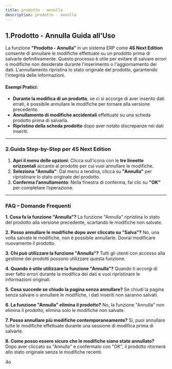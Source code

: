 ```yaml
---
title: prodotto - annulla
description: prodotto - annulla
---
```


## 1.Prodotto - Annulla Guida all'Uso

La funzione **"Prodotto - Annulla"** in un sistema ERP come **4S Next Edition** consente di annullare le modifiche effettuate su un prodotto prima di salvarle definitivamente. Questo processo è utile per evitare di salvare errori o modifiche non desiderate durante l'inserimento o l'aggiornamento dei dati. L'annullamento ripristina lo stato originale del prodotto, garantendo l'integrità delle informazioni.

#### Esempi Pratici:

* **Durante la modifica di un prodotto**, se ci si accorge di aver inserito dati errati, è possibile annullare le modifiche per tornare alla versione precedente.
* **Annullamento di modifiche accidentali** effettuate su una scheda prodotto prima di salvarla.
* **Ripristino della scheda prodotto** dopo aver notato discrepanze nei dati inseriti.

***

### 2.Guida Step-by-Step per 4S Next Edition

1. **Apri il menu delle opzioni**:
   Clicca sull'icona con le **tre lineette orizzontali** accanto al prodotto per cui vuoi annullare le modifiche.
2. **Seleziona "Annulla"**:
   Dal menu a tendina, clicca su **"Annulla"** per ripristinare lo stato originale del prodotto.
3. **Conferma l’annullamento**:
   Nella finestra di conferma, fai clic su **"OK"** per completare l’operazione.

***

### FAQ – Domande Frequenti

**1. Cosa fa la funzione "Annulla"?**
La funzione "Annulla" ripristina lo stato del prodotto alla versione precedente, scartando le modifiche non salvate.

**2. Posso annullare le modifiche dopo aver cliccato su "Salva"?**
No, una volta salvate le modifiche, non è possibile annullarle. Dovrai modificare nuovamente il prodotto.

**3. Chi può utilizzare la funzione "Annulla"?**
Tutti gli utenti con accesso alla gestione dei prodotti possono utilizzare questa funzione.

**4. Quando è utile utilizzare la funzione "Annulla"?**
Quando ti accorgi di aver fatto errori durante la modifica dei dati e vuoi ripristinare le informazioni originali.

**5. Cosa succede se chiudo la pagina senza annullare?**
Se chiudi la pagina senza salvare o annullare le modifiche, i dati inseriti non saranno salvati.

**6. La funzione "Annulla" elimina il prodotto?**
No, la funzione "Annulla" non elimina il prodotto; elimina solo le modifiche non salvate.

**7. Posso annullare più modifiche contemporaneamente?**
Sì, puoi annullare tutte le modifiche effettuate durante una sessione di modifica prima di salvarle.

**8. Come posso essere sicuro che le modifiche siano state annullate?**
Dopo aver cliccato su "Annulla" e confermato con "OK", il prodotto ritornerà allo stato originale senza le modifiche recenti.




4o